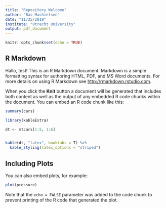 ```yaml
---
title: "Repository Welcome"
author: "Bas Machielsen"
date: "11/25/2019"
institute: "Utrecht University" 
output: pdf_document
---
```


```r
knitr::opts_chunk$set(echo = TRUE)
```

## R Markdown

Hallo, test! This is an R Markdown document. Markdown is a simple formatting syntax for authoring HTML, PDF, and MS Word documents. For more details on using R Markdown see <http://rmarkdown.rstudio.com>.

When you click the **Knit** button a document will be generated that includes both content as well as the output of any embedded R code chunks within the document. You can embed an R code chunk like this:

```r
summary(cars)

library(kableExtra)

dt <- mtcars[1:5, 1:6]


kable(dt, "latex", booktabs = T) %>% 
  kable_styling(latex_options = "striped")
```

## Including Plots

You can also embed plots, for example:

```r
plot(pressure)
```

Note that the `echo = FALSE` parameter was added to the code chunk to prevent printing of the R code that generated the plot.
